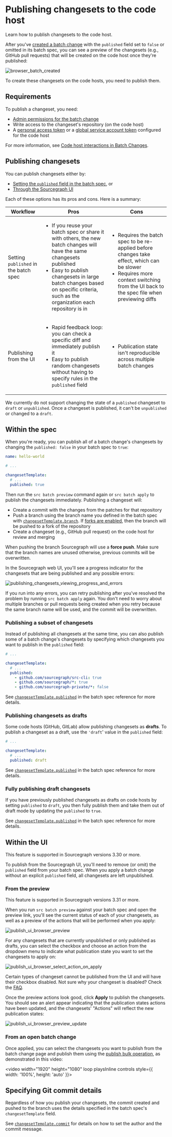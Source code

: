 # Publishing changesets to the code host

<p className="subtitle">Learn how to publish changesets to the code host.</p>

After you've [created a batch change](/batch-changes/create-a-batch-change) with the `published` field set to `false` or omitted in its batch spec, you can see a preview of the changesets (e.g., GitHub pull requests) that will be created on the code host once they're published:

![browser_batch_created](https://sourcegraphstatic.com/docs/images/batch_changes/2024/browser_batch_created.png)

To create these changesets on the code hosts, you need to publish them.

## Requirements

To publish a changeset, you need:

- [Admin permissions for the batch change](/batch-changes/permissions-in-batch-changes#permission-levels-for-batch-changes)
- Write access to the changeset's repository (on the code host)
- A [personal access token](/batch-changes/configuring-credentials#personal-access-tokens) or a [global service account token](/batch-changes/configuring-credentials#global-service-account-tokens) configured for the code host

<Callout type="note">For more information, see [Code host interactions in Batch Changes](/batch-changes/permissions-in-batch-changes#code-host-interactions-in-batch-changes).</Callout>

## Publishing changesets

You can publish changesets either by:

- [Setting the `published` field in the batch spec](#within-the-spec), or
- [Through the Sourcegraph UI](#within-the-ui)

Each of these options has its pros and cons. Here is a summary:

<table>
  <thead>
    <tr>
      <th>Workflow</th>
      <th>Pros</th>
      <th>Cons</th>
    </tr>
  </thead>
  <tbody>
    <tr>
      <td>
        <div>
          Setting <code>published</code> in the batch spec
        </div>
      </td>
      <td>
        <ul>
          <li>
            If you reuse your batch spec or share it with others, the new batch changes will have the same changesets published
          </li>
          <li>
            Easy to publish changesets in large batch changes based on specific criteria, such as the organization each repository is in
          </li>
        </ul>
      </td>
      <td>
        <ul>
          <li>
            Requires the batch spec to be re-applied before changes take effect, which can be slower
          </li>
          <li>
            Requires more context switching from the UI back to the spec file when previewing diffs
          </li>
        </ul>
      </td>
    </tr>
    <tr>
      <td>
        <div>
          Publishing from the UI
        </div>
      </td>
      <td>
        <ul>
          <li>
            Rapid feedback loop: you can check a specific diff and immediately publish it
          </li>
          <li>
            Easy to publish random changesets without having to specify rules in the <code>published</code> field
          </li>
        </ul>
      </td>
      <td>
        <ul>
          <li>
            Publication state isn't reproducible across multiple batch changes
          </li>
        </ul>
      </td>
    </tr>
  </tbody>
</table>

<Callout type="info">We currently do not support changing the state of a `published` changeset to `draft` or `unpublished`. Once a changeset is published, it can't be `unpublished` or changed to a `draft`.</Callout>

## Within the spec

When you're ready, you can publish all of a batch change's changesets by changing the `published: false` in your batch spec to `true`:

```yaml
name: hello-world

# ...

changesetTemplate:
  # ...
  published: true
```

Then run the `src batch preview` command again or `src batch apply` to publish the changesets immediately. Publishing a changeset will:

- Create a commit with the changes from the patches for that repository
- Push a branch using the branch name you defined in the batch spec with [`changesetTemplate.branch`](/batch-changes/batch-spec-yaml-reference#changesettemplate-branch). If [forks are enabled](/admin/config/batch_changes#forks), then the branch will be pushed to a fork of the repository
- Create a changeset (e.g., GitHub pull request) on the code host for review and merging

<Callout type="note">When pushing the branch Sourcegraph will use a **force push**. Make sure that the branch names are unused otherwise, previous commits will be overwritten.</Callout>

In the Sourcegraph web UI, you'll see a progress indicator for the changesets that are being published and any possible errors:

![publishing_changesets_viewing_progress_and_errors](https://sourcegraphstatic.com/docs/images/batch_changes/2024/publishing_changesets_viewing_progress_and_errors.png)

If you run into any errors, you can retry publishing after you've resolved the problem by running `src batch apply` again. You don't need to worry about multiple branches or pull requests being created when you retry because the same branch name will be used, and the commit will be overwritten.

### Publishing a subset of changesets

Instead of publishing all changesets at the same time, you can also publish some of a batch change's changesets by specifying which changesets you want to publish in the `published` field:

```yaml
# ...

changesetTemplate:
  # ...
  published:
    - github.com/sourcegraph/src-cli: true
    - github.com/sourcegraph/*: true
    - github.com/sourcegraph-private/*: false
```

<Callout type="info">See [`changesetTemplate.published`](/batch-changes/batch-spec-yaml-reference#changesettemplate-published) in the batch spec reference for more details.</Callout>

### Publishing changesets as drafts

Some code hosts (GitHub, GitLab) allow publishing changesets as **drafts**. To publish a changeset as a draft, use the `'draft`' value in the `published` field:

```yaml
# ...

changesetTemplate:
  # ...
  published: draft
```

<Callout type="info">See [`changesetTemplate.published`](/batch-changes/batch-spec-yaml-reference#changesettemplate-published) in the batch spec reference for more details.</Callout>

### Fully publishing draft changesets

If you have previously published changesets as drafts on code hosts by setting `published` to `draft`, you then fully publish them and take them out of draft mode by updating the `published` to `true`.

<Callout type="info">See [`changesetTemplate.published`](/batch-changes/batch-spec-yaml-reference#changesettemplate-published) in the batch spec reference for more details.</Callout>

## Within the UI

<Callout type="info"> This feature is supported in Sourcegraph versions 3.30 or more.</Callout>

To publish from the Sourcegraph UI, you'll need to remove (or omit) the `published` field from your batch spec. When you apply a batch change without an explicit `published` field, all changesets are left unpublished.

### From the preview

<Callout type="info"> This feature is supported in Sourcegraph versions 3.31 or more.</Callout>

When you run `src batch preview` against your batch spec and open the preview link, you'll see the current status of each of your changesets, as well as a preview of the actions that will be performed when you apply:

![publish_ui_browser_preview](https://sourcegraphstatic.com/docs/images/batch_changes/publish_ui_browser_preview.png)

For any changesets that are currently unpublished or only published as drafts, you can select the checkbox and choose an action from the dropdown menu to indicate what publication state you want to set the changesets to apply on:

![publish_ui_browser_select_action_on_apply](https://sourcegraphstatic.com/docs/images/batch_changes/publish_ui_browser_select_action_on_apply.png)

<Callout type="note">Certain types of changeset cannot be published from the UI and will have their checkbox disabled. Not sure why your changeset is disabled? Check the [FAQ](/batch-changes/faq#why-is-the-checkbox-on-my-changeset-disabled-when-previewing-a-batch-change).</Callout>

Once the preview actions look good, click **Apply** to publish the changesets. You should see an alert appear indicating that the publication states actions have been updated, and the changesets' "Actions" will reflect the new publication states:

![publish_ui_browser_preview_update](https://sourcegraphstatic.com/docs/images/batch_changes/publish_ui_browser_preview_update.png)

### From an open batch change

Once applied, you can select the changesets you want to publish from the batch change page and publish them using the [publish bulk operation](/batch-changes/bulk-operations-on-changesets), as demonstrated in this video:

<video width="1920" height="1080" loop playsInline controls style={{ width: '100%', height: 'auto' }}>
  <source src="https://sourcegraphstatic.com/docs/videos/batch_changes/publish-ui-docs.mp4" type="video/mp4"/>
</video>

## Specifying Git commit details

Regardless of how you publish your changesets, the commit created and pushed to the branch uses the details specified in the batch spec's `changesetTemplate` field.

<Callout type="info">See [`changesetTemplate.commit`](/batch-changes/batch-spec-yaml-reference#changesettemplate-commit) for details on how to set the author and the commit message.</Callout>
